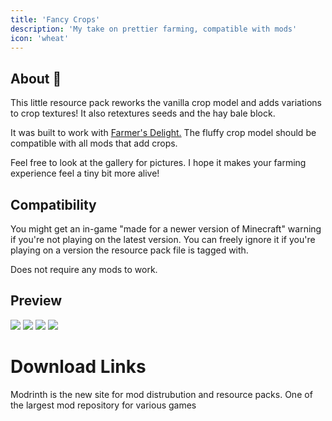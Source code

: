 ---
title: 'Fancy Crops'
description: 'My take on prettier farming, compatible with mods'
icon: 'wheat'
---

## About 🌾
This little resource pack reworks the vanilla crop model and adds variations to crop textures! It also retextures seeds and the hay bale block.

It was built to work with [Farmer's Delight.](https://modrinth.com/mod/farmers-delight) The fluffy crop model should be compatible with all mods that add crops.

Feel free to look at the gallery for pictures. I hope it makes your farming experience feel a tiny bit more alive!

## Compatibility
You might get an in-game "made for a newer version of Minecraft" warning if you're not playing on the latest version. You can freely ignore it if you're playing on a version the resource pack file is tagged with.

Does not require any mods to work.

## Preview
<img NoZoom src="https://cdn.modrinth.com/data/UGEVQ6t9/images/1ab4422225a47fd6c9e3012fa59e34e4842b2eeb.jpeg"/>
<img NoZoom src="https://cdn.modrinth.com/data/UGEVQ6t9/images/40bacc19617b3357be524fee1897dc3121f6a4e8.jpeg"/>
<img NoZoom src="https://cdn.modrinth.com/data/UGEVQ6t9/images/45d71873a0d2c636f7507e8739b9196c3eb73bba.jpeg"/>
<img NoZoom src="https://cdn.modrinth.com/data/UGEVQ6t9/images/1c882fcb22d38019b5f540a494fc58cb47eb7bb3.jpeg"/>

# Download Links

<CardGroup cols={2}>
  <Card 
    title="Modrinth Download Link"
    icon= "download"
    href="https://modrinth.com/resourcepack/fancy-crops"
  >
    Modrinth is the new site for mod distrubution and resource packs.
  </Card>
  <Card
    title="Curseforge Download Link"
    icon="download"
    href="https://www.curseforge.com/minecraft/texture-packs/fancy-crops"
  >
    One of the largest mod repository for various games
  </Card>
</CardGroup>